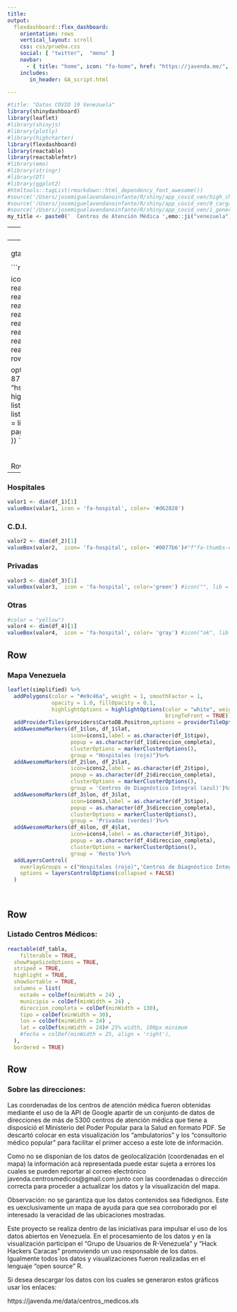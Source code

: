 ```yaml
---
title:
output: 
  flexdashboard::flex_dashboard:
    orientation: rows
    vertical_layout: scroll
    css: css/prueba.css
    social: [ "twitter",  "menu" ]
    navbar:
      - { title: "home", icon: "fa-home", href: "https://javenda.me/", align: left }
    includes:
       in_header: GA_script.html

---
```





```r
#title: "Datos COVID 19 Venezuela"
library(shinydashboard)
library(leaflet)
#library(shinyjs)
#library(plotly)
#library(highcharter)
library(flexdashboard)
library(reactable)
library(reactablefmtr)
#library(emo)
#library(stringr)
#library(DT)
#library(ggplot2)
#htmltools::tagList(rmarkdown::html_dependency_font_awesome())
#source('/Users/josemiguelavendanoinfante/R/shiny/app_covid_ven/high_charter_options.R')
#source('/Users/josemiguelavendanoinfante/R/shiny/app_covid_ven/0_carga_datos.R')
#source('/Users/josemiguelavendanoinfante/R/shiny/app_covid_ven/1_generacion_graficosR.R')
my_title <- paste0('  Centros de Atención Médica ',emo::ji("venezuela"),'               ')

```
---
title: '`r my_title`'

---
<!--html_preserve-->

<head>

<!-- Global site tag (gtag.js) - Google Analytics -->
  <script async src="https://www.googletagmanager.com/gtag/js?id=G-TZ967Z11S8"></script>
  <script>
    window.dataLayer = window.dataLayer || [];
    function gtag(){dataLayer.push(arguments);}
    gtag('js', new Date());

    gtag('config', 'G-TZ967Z11S8');
  </script>


</head> 
<!--/html_preserve-->


```r
simplified <- readRDS(paste0(getwd(),'/ven_simplified.rds'))

icons1 <- readRDS(paste0(getwd(),'/bdmap/icons1.rds'))
icons2 <- readRDS(paste0(getwd(),'/bdmap/icons2.rds'))
icons3 <- readRDS(paste0(getwd(),'/bdmap/icons3.rds'))
icons4 <- readRDS(paste0(getwd(),'/bdmap/icons4.rds'))
df_1 <- readRDS(paste0(getwd(),'/bdmap/df_1.rds'))
df_2 <- readRDS(paste0(getwd(),'/bdmap/df_2.rds'))
df_3 <- readRDS(paste0(getwd(),'/bdmap/df_3.rds'))
df_4 <- readRDS(paste0(getwd(),'/bdmap/df_4.rds'))
df_tabla <- readRDS(paste0(getwd(),'/bdmap/df_hospitales_seleccion_mapa.rds'))
rownames(df_tabla) <- NULL

options(reactable.theme = reactableTheme(
  color = "hsl(233, 9%, 87%)",
  backgroundColor = "hsl(233, 9%, 19%)",
  borderColor = "hsl(233, 9%, 22%)",
  stripedColor = "hsl(233, 12%, 22%)",
  highlightColor = "hsl(233, 12%, 24%)",
  inputStyle = list(backgroundColor = "hsl(233, 9%, 25%)"),
  selectStyle = list(backgroundColor = "hsl(233, 9%, 25%)"),
  pageButtonHoverStyle = list(backgroundColor = "hsl(233, 9%, 25%)"),
  pageButtonActiveStyle = list(backgroundColor = "hsl(233, 9%, 28%)")
))
```                

              
<script>
document.querySelector(".navbar-header > span.navbar-brand").innerHTML = "`r my_title`";
</script> 

<br>





Row
-----------------------------------------------------------------------
### Hospitales
```r
valor1 <- dim(df_1)[1]
valueBox(valor1, icon = 'fa-hospital', color= '#d62828')

```

### C.D.I.
```r
valor2 <- dim(df_2)[1]
valueBox(valor2,  icon= 'fa-hospital', color= '#0077b6')#"f"fa-thumbs-down
```

### Privadas
```r
valor3 <- dim(df_3)[1]
valueBox(valor3,  icon = 'fa-hospital', color='green') #icon("", lib = "glyphicon"))#icon = "fa-download")
```

### Otras

```r
#color = "yellow")
valor4 <- dim(df_4)[1]
valueBox(valor4,  icon = 'fa-hospital', color= 'gray') #icon("ok", lib = "glyphicon"))#"fa-download")


```



Row {data-height=650}
-------------------------------------

### **Mapa Venezuela** {data-padding=50}

```r
leaflet(simplified) %>%
  addPolygons(color = "#e9c46a", weight = 1, smoothFactor = 1,
              opacity = 1.0, fillOpacity = 0.1,
              highlightOptions = highlightOptions(color = "white", weight = 2,
                                                  bringToFront = TRUE))%>%
  addProviderTiles(providers$CartoDB.Positron,options = providerTileOptions(opacity = 1))%>% #esta es la que se usara
  addAwesomeMarkers(df_1$lon, df_1$lat,
                    icon=icons1,label = as.character(df_1$tipo),
                    popup = as.character(df_1$direccion_completa),
                    clusterOptions = markerClusterOptions(),
                    group = "Hospitales (rojo)")%>%
  addAwesomeMarkers(df_2$lon, df_2$lat,
                    icon=icons2,label = as.character(df_2$tipo),
                    popup = as.character(df_2$direccion_completa),
                    clusterOptions = markerClusterOptions(),
                    group = 'Centros de Diagnóstico Integral (azul)')%>%
  addAwesomeMarkers(df_3$lon, df_3$lat,
                    icon=icons3,label = as.character(df_3$tipo),
                    popup = as.character(df_3$direccion_completa),
                    clusterOptions = markerClusterOptions(),
                    group = 'Privadas (verdes)')%>%
  addAwesomeMarkers(df_4$lon, df_4$lat,
                    icon=icons4,label = as.character(df_3$tipo),
                    popup = as.character(df_4$direccion_completa),
                    clusterOptions = markerClusterOptions(),
                    group = 'Resto')%>%
  addLayersControl(
    overlayGroups = c("Hospitales (rojo)",'Centros de Diagnóstico Integral (azul)','Privadas (verdes)','Resto'),
    options = layersControlOptions(collapsed = FALSE)
  )




```

Row
-------------------------------------
    
### **Listado Centros Médicos:**{data-padding=40}

```r

reactable(df_tabla,
    filterable = TRUE,
  showPageSizeOptions = TRUE,
  striped = TRUE,
  highlight = TRUE,
  showSortable = TRUE,
  columns = list(
    estado = colDef(minWidth = 24) ,
    municipio = colDef(minWidth = 24) ,
    direccion_completa = colDef(minWidth = 130),   
    tipo = colDef(minWidth = 30),  
    lon = colDef(minWidth = 24) ,
    lat = colDef(minWidth = 24)# 25% width, 100px minimum
    #fecha = colDef(minWidth = 25, align = 'right'),   
  ),
  bordered = TRUE)

```

    

Row
-------------------------------------

### Sobre las direcciones:

Las coordenadas de los centros de atención médica fueron obtenidas mediante el uso de la API de Google apartir de un conjunto de datos de direcciones de más de 5300 centros de atención médica que tiene a disposició el Ministerio del Poder Popular para la Salud en formato PDF. Se descartó colocar en esta visualización los "ambulatorios" y los "consultorio médico popular" para facilitar el primer acceso a este lote de información.

Como no se disponían de los datos de geolocalización (coordenadas en el mapa) la información acá representada puede estar sujeta a errores los cuales se pueden reportar al correo electrónico javenda.centrosmedicos@gmail.com junto con las coordenadas o dirección correcta para proceder a actualizar los datos y la visualización del mapa.

Observación: no se garantiza que los datos contenidos sea fidedignos. Este es uexclusivamente un mapa de ayuda para que sea corroborado por el interesado la veracidad de las ubicaciones mostradas.

Este proyecto se realiza dentro de las iniciativas para impulsar el uso de los datos abiertos en Venezuela. En el procesamiento de los datos y en la visualización participan el "Grupo de Usuarios de R-Venezuela" y "Hack Hackers Caracas" promoviendo un uso responsable de los datos. Igualmente todos los datos y visualizaciones fueron realizadas en el lenguaje "open source" R.

Si desea descargar los datos con los cuales se generaron estos gráficos usar los enlaces:

https://javenda.me/data/centros_medicos.xls



  
  
  